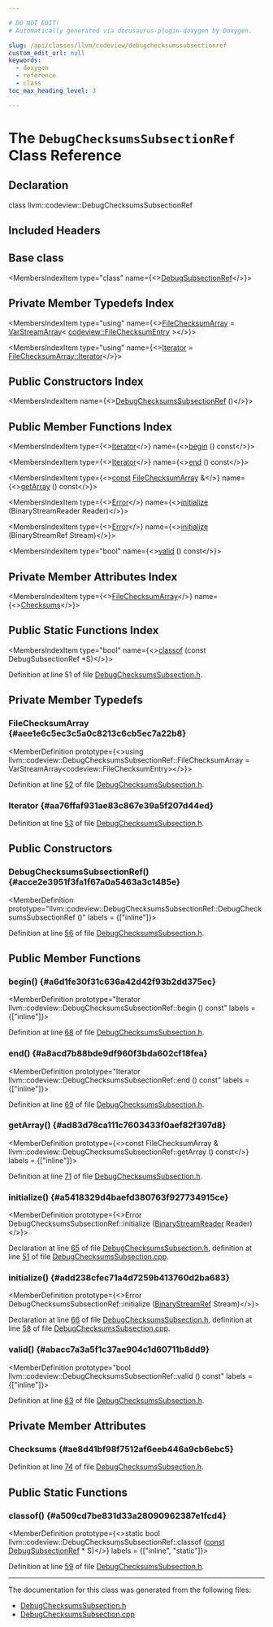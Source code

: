 ```yaml
---

# DO NOT EDIT!
# Automatically generated via docusaurus-plugin-doxygen by Doxygen.

slug: /api/classes/llvm/codeview/debugchecksumssubsectionref
custom_edit_url: null
keywords:
  - doxygen
  - reference
  - class
toc_max_heading_level: 3

---
```





# The `DebugChecksumsSubsectionRef` Class Reference

<DoxygenPage pluginConfig={pluginConfig}>



## Declaration

<CodeBlock>class llvm::codeview::DebugChecksumsSubsectionRef</CodeBlock>

## Included Headers

<IncludesList>
<IncludesListItem
  filePath="llvm/DebugInfo/CodeView/DebugChecksumsSubsection.h"
  permalink="/docs/api/files/include/include/llvm/include/llvm/debuginfo/include/llvm/debuginfo/codeview/debugchecksumssubsection-h"
  isLocal="true" />
</IncludesList>

## Base class

<MembersIndex>

<MembersIndexItem
  type="class"
  name={<><a href="/docs/api/classes/llvm/codeview/debugsubsectionref">DebugSubsectionRef</a></>}>
</MembersIndexItem>

</MembersIndex>

## Private Member Typedefs Index

<MembersIndex>

<MembersIndexItem
  type="using"
  name={<><a href="#aee1e6c5ec3c5a0c8213c6cb5ec7a22b8">FileChecksumArray</a> = <a href="/docs/api/classes/llvm/varstreamarray">VarStreamArray</a>&lt; <a href="/docs/api/structs/llvm/codeview/filechecksumentry">codeview::FileChecksumEntry</a> &gt;</>}>
</MembersIndexItem>

<MembersIndexItem
  type="using"
  name={<><a href="#aa76ffaf931ae83c867e39a5f207d44ed">Iterator</a> = <a href="/docs/api/classes/llvm/varstreamarray/#aa2a501e4fac82ff7604ebcf0a89dec13">FileChecksumArray::Iterator</a></>}>
</MembersIndexItem>

</MembersIndex>

## Public Constructors Index

<MembersIndex>

<MembersIndexItem
  name={<><a href="#acce2e3951f3fa1f67a0a5463a3c1485e">DebugChecksumsSubsectionRef</a> ()</>}>
</MembersIndexItem>

</MembersIndex>

## Public Member Functions Index

<MembersIndex>

<MembersIndexItem
  type={<><a href="/docs/api/classes/llvm/varstreamarrayiterator">Iterator</a></>}
  name={<><a href="#a6d1fe30f31c636a42d42f93b2dd375ec">begin</a> () const</>}>
</MembersIndexItem>

<MembersIndexItem
  type={<><a href="/docs/api/classes/llvm/varstreamarrayiterator">Iterator</a></>}
  name={<><a href="#a8acd7b88bde9df960f3bda602cf18fea">end</a> () const</>}>
</MembersIndexItem>

<MembersIndexItem
  type={<><a href="/docs/api/files/lib/lib/target/lib/target/aarch64/aarch64promoteconstant-cpp/#a90f8350fecae261c25be85d38b451bff">const</a> <a href="/docs/api/classes/llvm/varstreamarray">FileChecksumArray</a> &amp;</>}
  name={<><a href="#ad83d78ca111c7603433f0aef82f397d8">getArray</a> () const</>}>
</MembersIndexItem>

<MembersIndexItem
  type={<><a href="/docs/api/classes/llvm/error">Error</a></>}
  name={<><a href="#a5418329d4baefd380763f927734915ce">initialize</a> (BinaryStreamReader Reader)</>}>
</MembersIndexItem>

<MembersIndexItem
  type={<><a href="/docs/api/classes/llvm/error">Error</a></>}
  name={<><a href="#add238cfec71a4d7259b413760d2ba683">initialize</a> (BinaryStreamRef Stream)</>}>
</MembersIndexItem>

<MembersIndexItem
  type="bool"
  name={<><a href="#abacc7a3a5f1c37ae904c1d60711b8dd9">valid</a> () const</>}>
</MembersIndexItem>

</MembersIndex>

## Private Member Attributes Index

<MembersIndex>

<MembersIndexItem
  type={<><a href="/docs/api/classes/llvm/varstreamarray">FileChecksumArray</a></>}
  name={<><a href="#ae8d41bf98f7512af6eeb446a9cb6ebc5">Checksums</a></>}>
</MembersIndexItem>

</MembersIndex>

## Public Static Functions Index

<MembersIndex>

<MembersIndexItem
  type="bool"
  name={<><a href="#a509cd7be831d33a28090962387e1fcd4">classof</a> (const DebugSubsectionRef &#42;S)</>}>
</MembersIndexItem>

</MembersIndex>


Definition at line 51 of file <a href="/docs/api/files/include/include/llvm/include/llvm/debuginfo/include/llvm/debuginfo/codeview/debugchecksumssubsection-h">DebugChecksumsSubsection.h</a>.

<SectionDefinition>

## Private Member Typedefs

### FileChecksumArray {#aee1e6c5ec3c5a0c8213c6cb5ec7a22b8}

<MemberDefinition
  prototype={<>using llvm::codeview::DebugChecksumsSubsectionRef::FileChecksumArray =  VarStreamArray&lt;codeview::FileChecksumEntry&gt;</>}>

Definition at line <a href="/docs/api/files/include/include/llvm/include/llvm/debuginfo/include/llvm/debuginfo/codeview/debugchecksumssubsection-h/#l00052">52</a> of file <a href="/docs/api/files/include/include/llvm/include/llvm/debuginfo/include/llvm/debuginfo/codeview/debugchecksumssubsection-h">DebugChecksumsSubsection.h</a>.
</MemberDefinition>

### Iterator {#aa76ffaf931ae83c867e39a5f207d44ed}

<MemberDefinition
  prototype="using llvm::codeview::DebugChecksumsSubsectionRef::Iterator =  FileChecksumArray::Iterator">

Definition at line <a href="/docs/api/files/include/include/llvm/include/llvm/debuginfo/include/llvm/debuginfo/codeview/debugchecksumssubsection-h/#l00053">53</a> of file <a href="/docs/api/files/include/include/llvm/include/llvm/debuginfo/include/llvm/debuginfo/codeview/debugchecksumssubsection-h">DebugChecksumsSubsection.h</a>.
</MemberDefinition>

</SectionDefinition>

<SectionDefinition>

## Public Constructors

### DebugChecksumsSubsectionRef() {#acce2e3951f3fa1f67a0a5463a3c1485e}

<MemberDefinition
  prototype="llvm::codeview::DebugChecksumsSubsectionRef::DebugChecksumsSubsectionRef ()"
  labels = {["inline"]}>

Definition at line <a href="/docs/api/files/include/include/llvm/include/llvm/debuginfo/include/llvm/debuginfo/codeview/debugchecksumssubsection-h/#l00056">56</a> of file <a href="/docs/api/files/include/include/llvm/include/llvm/debuginfo/include/llvm/debuginfo/codeview/debugchecksumssubsection-h">DebugChecksumsSubsection.h</a>.
</MemberDefinition>

</SectionDefinition>

<SectionDefinition>

## Public Member Functions

### begin() {#a6d1fe30f31c636a42d42f93b2dd375ec}

<MemberDefinition
  prototype="Iterator llvm::codeview::DebugChecksumsSubsectionRef::begin () const"
  labels = {["inline"]}>

Definition at line <a href="/docs/api/files/include/include/llvm/include/llvm/debuginfo/include/llvm/debuginfo/codeview/debugchecksumssubsection-h/#l00068">68</a> of file <a href="/docs/api/files/include/include/llvm/include/llvm/debuginfo/include/llvm/debuginfo/codeview/debugchecksumssubsection-h">DebugChecksumsSubsection.h</a>.
</MemberDefinition>

### end() {#a8acd7b88bde9df960f3bda602cf18fea}

<MemberDefinition
  prototype="Iterator llvm::codeview::DebugChecksumsSubsectionRef::end () const"
  labels = {["inline"]}>

Definition at line <a href="/docs/api/files/include/include/llvm/include/llvm/debuginfo/include/llvm/debuginfo/codeview/debugchecksumssubsection-h/#l00069">69</a> of file <a href="/docs/api/files/include/include/llvm/include/llvm/debuginfo/include/llvm/debuginfo/codeview/debugchecksumssubsection-h">DebugChecksumsSubsection.h</a>.
</MemberDefinition>

### getArray() {#ad83d78ca111c7603433f0aef82f397d8}

<MemberDefinition
  prototype={<>const FileChecksumArray &amp; llvm::codeview::DebugChecksumsSubsectionRef::getArray () const</>}
  labels = {["inline"]}>

Definition at line <a href="/docs/api/files/include/include/llvm/include/llvm/debuginfo/include/llvm/debuginfo/codeview/debugchecksumssubsection-h/#l00071">71</a> of file <a href="/docs/api/files/include/include/llvm/include/llvm/debuginfo/include/llvm/debuginfo/codeview/debugchecksumssubsection-h">DebugChecksumsSubsection.h</a>.
</MemberDefinition>

### initialize() {#a5418329d4baefd380763f927734915ce}

<MemberDefinition
  prototype={<>Error DebugChecksumsSubsectionRef::initialize (<a href="/docs/api/classes/llvm/binarystreamreader">BinaryStreamReader</a> Reader)</>}>

Declaration at line <a href="/docs/api/files/include/include/llvm/include/llvm/debuginfo/include/llvm/debuginfo/codeview/debugchecksumssubsection-h/#l00065">65</a> of file <a href="/docs/api/files/include/include/llvm/include/llvm/debuginfo/include/llvm/debuginfo/codeview/debugchecksumssubsection-h">DebugChecksumsSubsection.h</a>, definition at line <a href="/docs/api/files/lib/lib/debuginfo/lib/debuginfo/codeview/debugchecksumssubsection-cpp/#l00051">51</a> of file <a href="/docs/api/files/lib/lib/debuginfo/lib/debuginfo/codeview/debugchecksumssubsection-cpp">DebugChecksumsSubsection.cpp</a>.
</MemberDefinition>

### initialize() {#add238cfec71a4d7259b413760d2ba683}

<MemberDefinition
  prototype={<>Error DebugChecksumsSubsectionRef::initialize (<a href="/docs/api/classes/llvm/binarystreamref">BinaryStreamRef</a> Stream)</>}>

Declaration at line <a href="/docs/api/files/include/include/llvm/include/llvm/debuginfo/include/llvm/debuginfo/codeview/debugchecksumssubsection-h/#l00066">66</a> of file <a href="/docs/api/files/include/include/llvm/include/llvm/debuginfo/include/llvm/debuginfo/codeview/debugchecksumssubsection-h">DebugChecksumsSubsection.h</a>, definition at line <a href="/docs/api/files/lib/lib/debuginfo/lib/debuginfo/codeview/debugchecksumssubsection-cpp/#l00058">58</a> of file <a href="/docs/api/files/lib/lib/debuginfo/lib/debuginfo/codeview/debugchecksumssubsection-cpp">DebugChecksumsSubsection.cpp</a>.
</MemberDefinition>

### valid() {#abacc7a3a5f1c37ae904c1d60711b8dd9}

<MemberDefinition
  prototype="bool llvm::codeview::DebugChecksumsSubsectionRef::valid () const"
  labels = {["inline"]}>

Definition at line <a href="/docs/api/files/include/include/llvm/include/llvm/debuginfo/include/llvm/debuginfo/codeview/debugchecksumssubsection-h/#l00063">63</a> of file <a href="/docs/api/files/include/include/llvm/include/llvm/debuginfo/include/llvm/debuginfo/codeview/debugchecksumssubsection-h">DebugChecksumsSubsection.h</a>.
</MemberDefinition>

</SectionDefinition>

<SectionDefinition>

## Private Member Attributes

### Checksums {#ae8d41bf98f7512af6eeb446a9cb6ebc5}

<MemberDefinition
  prototype="FileChecksumArray llvm::codeview::DebugChecksumsSubsectionRef::Checksums">

Definition at line <a href="/docs/api/files/include/include/llvm/include/llvm/debuginfo/include/llvm/debuginfo/codeview/debugchecksumssubsection-h/#l00074">74</a> of file <a href="/docs/api/files/include/include/llvm/include/llvm/debuginfo/include/llvm/debuginfo/codeview/debugchecksumssubsection-h">DebugChecksumsSubsection.h</a>.
</MemberDefinition>

</SectionDefinition>

<SectionDefinition>

## Public Static Functions

### classof() {#a509cd7be831d33a28090962387e1fcd4}

<MemberDefinition
  prototype={<>static bool llvm::codeview::DebugChecksumsSubsectionRef::classof (<a href="/docs/api/files/lib/lib/target/lib/target/aarch64/aarch64promoteconstant-cpp/#a90f8350fecae261c25be85d38b451bff">const</a> <a href="/docs/api/classes/llvm/codeview/debugsubsectionref">DebugSubsectionRef</a> &#42; S)</>}
  labels = {["inline", "static"]}>

Definition at line <a href="/docs/api/files/include/include/llvm/include/llvm/debuginfo/include/llvm/debuginfo/codeview/debugchecksumssubsection-h/#l00059">59</a> of file <a href="/docs/api/files/include/include/llvm/include/llvm/debuginfo/include/llvm/debuginfo/codeview/debugchecksumssubsection-h">DebugChecksumsSubsection.h</a>.
</MemberDefinition>

</SectionDefinition>

<hr/>

The documentation for this class was generated from the following files:

<ul>
<li><a href="/docs/api/files/include/include/llvm/include/llvm/debuginfo/include/llvm/debuginfo/codeview/debugchecksumssubsection-h">DebugChecksumsSubsection.h</a></li>
<li><a href="/docs/api/files/lib/lib/debuginfo/lib/debuginfo/codeview/debugchecksumssubsection-cpp">DebugChecksumsSubsection.cpp</a></li>
</ul>

</DoxygenPage>
